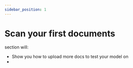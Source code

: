 ```yaml
---
sidebar_position: 1
---
```


# Scan your first documents
 section will:

- Show you how to upload more docs to test your model on
- 
